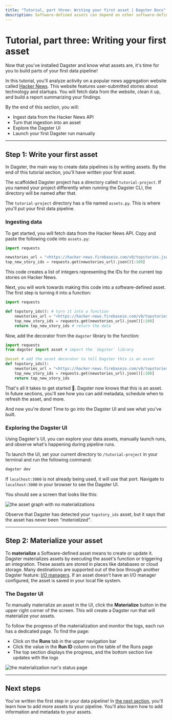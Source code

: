 ```yaml
---
title: "Tutorial, part three: Writing your first asset | Dagster Docs"
description: Software-defined assets can depend on other software-defined assets
---
```


# Tutorial, part three: Writing your first asset

Now that you've installed Dagster and know what assets are, it's time for you to build parts of your first data pipeline!

In this tutorial, you'll analyze activity on a popular news aggregation website called [Hacker News](https://news.ycombinator.com/). This website features user-submitted stories about technology and startups. You will fetch data from the website, clean it up, and build a report summarizing your findings.

By the end of this section, you will:

- Ingest data from the Hacker News API
- Turn that ingestion into an asset
- Explore the Dagster UI
- Launch your first Dagster run manually

---

## Step 1: Write your first asset

In Dagster, the main way to create data pipelines is by writing assets. By the end of this tutorial section, you'll have written your first asset.

The scaffolded Dagster project has a directory called `tutorial-project`. If you named your project differently when running the Dagster CLI, the directory will be named after that.

The `tutorial-project` directory has a file named `assets.py`. This is where you'll put your first data pipeline.

### Ingesting data

To get started, you will fetch data from the Hacker News API. Copy and paste the following code into `assets.py`:

```python
import requests

newstories_url = "<https://hacker-news.firebaseio.com/v0/topstories.json>"
top_new_story_ids = requests.get(newstories_url).json()[:100]
```

This code creates a list of integers representing the IDs for the current top stories on Hacker News.

Next, you will work towards making this code into a software-defined asset. The first step is turning it into a function:

```python
import requests

def topstory_ids(): # turn it into a function
    newstories_url = "<https://hacker-news.firebaseio.com/v0/topstories.json>"
    top_new_story_ids = requests.get(newstories_url).json()[:100]
    return top_new_story_ids # return the data
```

Now, add the <PyObject module="dagster" object="asset" displayText="@asset"/> decorator from the `dagster` library to the function:

```python
import requests
from dagster import asset # import the `dagster` library

@asset # add the asset decorator to tell Dagster this is an asset
def topstory_ids():
    newstories_url = "<https://hacker-news.firebaseio.com/v0/topstories.json>"
    top_new_story_ids = requests.get(newstories_url).json()[:100]
    return top_new_story_ids
```

That's all it takes to get started 🎉. Dagster now knows that this is an asset. In future sections, you'll see how you can add metadata, schedule when to refresh the asset, and more.

And now you're done! Time to go into the Dagster UI and see what you've built.

### Exploring the Dagster UI

Using Dagster's UI, you can explore your data assets, manually launch runs, and observe what's happening during pipeline runs.

To launch the UI, set your current directory to `/tutorial-project` in your terminal and run the following command:

```bash
dagster dev
```

If `localhost:3000` is not already being used, it will use that port. Navigate to `localhost:3000` in your browser to see the Dagster UI.

You should see a screen that looks like this:

<Image
alt="the asset graph with no materializations"
src="/images/tutorial/default-ui.png"
width={1152}
height={637}
/>

Observe that Dagster has detected your `topstory_ids` asset, but it says that the asset has never been _“materialized”_.

---

## Step 2: Materialize your asset

To **materialize** a Software-defined asset means to create or update it. Dagster materializes assets by executing the asset's function or triggering an integration. These assets are stored in places like databases or cloud storage. Many destinations are supported out of the box through another Dagster feature: [I/O managers](/concepts/io-management/io-managers). If an asset doesn't have an I/O manager configured, the asset is saved in your local file system.

### The Dagster UI

To manually materialize an asset in the UI, click the **Materialize** button in the upper right corner of the screen. This will create a Dagster run that will materialize your assets.

To follow the progress of the materialization and monitor the logs, each run has a dedicated page. To find the page:

- Click on the **Runs** tab in the upper navigation bar
- Click the value in the **Run ID** column on the table of the Runs page
- The top section displays the progress, and the bottom section live updates with the logs

<Image
alt="the materialization run's status page"
src="/images/tutorial/run-status-page.png"
width={1152}
height={669}
/>

---

## Next steps

You've written the first step in your data pipeline! In [the next section](/tutorial/building-an-asset-graph), you'll learn how to add more assets to your pipeline. You'll also learn how to add information and metadata to your assets.

